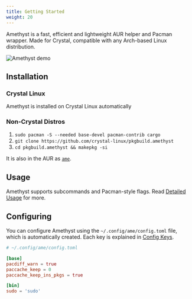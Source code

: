 ```yaml
---
title: Getting Started
weight: 20
---
```


Amethyst is a fast, efficient and lightweight AUR helper and Pacman wrapper. Made for Crystal, compatible with any Arch-based Linux distribution.

![Amethyst demo](/demos/ame.png)

## Installation

### Crystal Linux

Amethyst is installed on Crystal Linux automatically

### Non-Crystal Distros

1. `sudo pacman -S --needed base-devel pacman-contrib cargo`
2. `git clone https://github.com/crystal-linux/pkgbuild.amethyst`
3. `cd pkgbuild.amethyst && makepkg -si`

It is also in the AUR as [`ame`](https://aur.archlinux.org/packages/ame).

## Usage

Amethyst supports subcommands and Pacman-style flags. Read [Detailed Usage](usage) for more.

## Configuring

You can configure Amethyst using the `~/.config/ame/config.toml` file, which is automatically created. Each key is explained in [Config Keys](config).

```toml
# ~/.config/ame/config.toml

[base]
pacdiff_warn = true
paccache_keep = 0
paccache_keep_ins_pkgs = true

[bin]
sudo = 'sudo'
```
